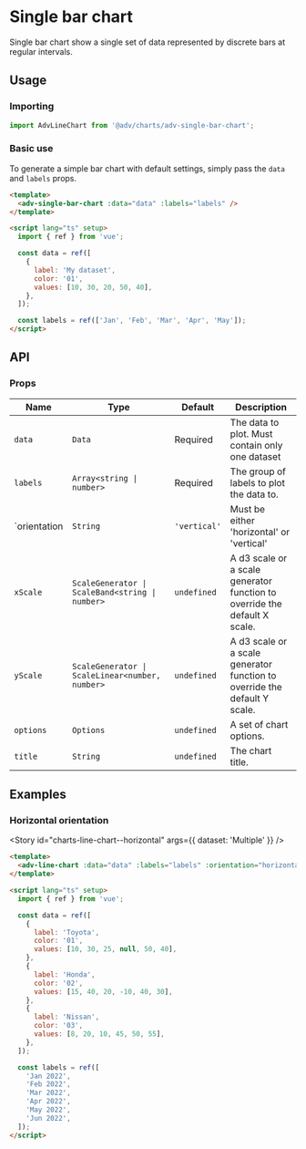 
# Single bar chart

Single bar chart show a single set of data represented by discrete bars at regular intervals.

<Story id="charts-bar-chart--basic" />

## Usage

### Importing

```ts
import AdvLineChart from '@adv/charts/adv-single-bar-chart';
```

### Basic use

To generate a simple bar chart with default settings, simply pass the `data` and `labels` props.

```html
<template>
  <adv-single-bar-chart :data="data" :labels="labels" />
</template>

<script lang="ts" setup>
  import { ref } from 'vue';

  const data = ref([
    {
      label: 'My dataset',
      color: '01',
      values: [10, 30, 20, 50, 40],
    },
  ]);

  const labels = ref(['Jan', 'Feb', 'Mar', 'Apr', 'May']);
</script>
```

## API

### Props

| Name          | Type                                            | Default         | Description                                                               |
| ------------- | ----------------------------------------------- | --------------- | ------------------------------------------------------------------------- |
| `data`        | `Data`                                          | Required        | The data to plot. Must contain only one dataset                           |
| `labels`      | `Array<string \| number>`                       | Required        | The group of labels to plot the data to.                                  |
| `orientation  | `String`                                        | `'vertical'`    | Must be either 'horizontal' or 'vertical'                                 |
| `xScale`      | `ScaleGenerator \| ScaleBand<string \| number>` | `undefined`     | A d3 scale or a scale generator function to override the default X scale. |
| `yScale`      | `ScaleGenerator \| ScaleLinear<number, number>` | `undefined`     | A d3 scale or a scale generator function to override the default Y scale. |
| `options`     | `Options`                                       | `undefined`     | A set of chart options.                                                   |
| `title`       | `String`                                        | `undefined`     | The chart title.                                                          |

## Examples

### Horizontal orientation

<Story
  id="charts-line-chart--horizontal"
  args={{ dataset: 'Multiple' }}
/>

```html
<template>
  <adv-line-chart :data="data" :labels="labels" :orientation="horizontal" />
</template>

<script lang="ts" setup>
  import { ref } from 'vue';

  const data = ref([
    {
      label: 'Toyota',
      color: '01',
      values: [10, 30, 25, null, 50, 40],
    },
    {
      label: 'Honda',
      color: '02',
      values: [15, 40, 20, -10, 40, 30],
    },
    {
      label: 'Nissan',
      color: '03',
      values: [8, 20, 10, 45, 50, 55],
    },
  ]);

  const labels = ref([
    'Jan 2022',
    'Feb 2022',
    'Mar 2022',
    'Apr 2022',
    'May 2022',
    'Jun 2022',
  ]);
</script>
```

